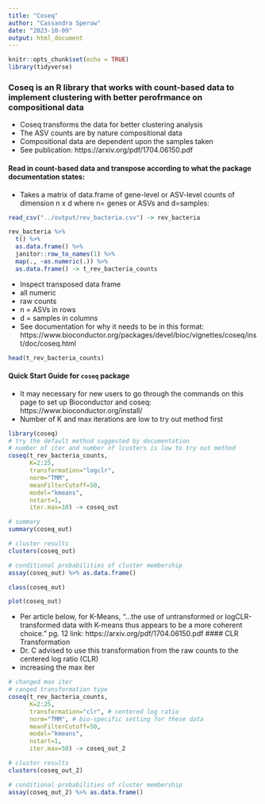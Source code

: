 ```yaml
---
title: "Coseq"
author: "Cassandra Sperow"
date: "2023-10-09"
output: html_document
---
```


```r
knitr::opts_chunk$set(echo = TRUE)
library(tidyverse)
```

### Coseq is an R library that works with count-based data to implement clustering with better perofrmance on compositional data
- Coseq transforms the data for better clustering analysis
- The ASV counts are by nature compositional data
- Compositional data are dependent upon the samples taken
- See publication: https://arxiv.org/pdf/1704.06150.pdf

#### Read in count-based data and transpose according to what the package documentation states: 
- Takes a matrix of data.frame of gene-level or ASV-level counts of dimension n x d where n= genes or ASVs and d=samples: 
```r
read_csv("../output/rev_bacteria.csv") -> rev_bacteria

rev_bacteria %>% 
  t() %>% 
  as.data.frame() %>% 
  janitor::row_to_names(1) %>% 
  map(., ~as.numeric(.)) %>% 
  as.data.frame() -> t_rev_bacteria_counts
```

- Inspect transposed data frame
- all numeric
- raw counts
- n = ASVs in rows
- d = samples in columns
- See documentation for why it needs to be in this format: 
https://www.bioconductor.org/packages/devel/bioc/vignettes/coseq/inst/doc/coseq.html
```r
head(t_rev_bacteria_counts)
```

#### Quick Start Guide for ```coseq``` package
- It may necessary for new users to go through the commands on this page to set up Bioconductor and coseq:
https://www.bioconductor.org/install/
- Number of K and max iterations are low to try out method first
```r
library(coseq)
# try the default method suggested by documentation
# number of iter and number of lcusters is low to try out method
coseq(t_rev_bacteria_counts,
      K=2:25, 
      transformation="logclr",
      norm="TMM", 
      meanFilterCutoff=50, 
      model="kmeans",
      nstart=1, 
      iter.max=10) -> coseq_out
```


```r
# summary
summary(coseq_out)

# cluster results
clusters(coseq_out) 

# conditional probabilities of cluster membership
assay(coseq_out) %>% as.data.frame()
```

```r
class(coseq_out)

plot(coseq_out)
```

- Per article below, for K-Means, "...the use of untransformed or logCLR-transformed data with K-means thus appears to be a more coherent choice." pg. 12
link: https://arxiv.org/pdf/1704.06150.pdf
#### CLR Transformation
- Dr. C advised to use this transformation from the raw counts to the centered log ratio (CLR)
- increasing the max iter
```r
# changed max iter
# canged transformation type
coseq(t_rev_bacteria_counts,
      K=2:25, 
      transformation="clr", # centered log ratio
      norm="TMM", # bio-specific setting for these data
      meanFilterCutoff=50, 
      model="kmeans",
      nstart=1, 
      iter.max=50) -> coseq_out_2
```


```r
# cluster results
clusters(coseq_out_2) 

# conditional probabilities of cluster membership
assay(coseq_out_2) %>% as.data.frame()
```


```r
```


```r
```


```r
```

